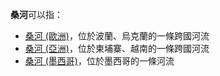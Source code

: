 '''桑河'''可以指：
* [[桑河_(歐洲)|桑河 (歐洲)]]，位於波蘭、烏克蘭的一條跨國河流
* [[桑河_(亞洲)|桑河 (亞洲)]]，位於柬埔寨、越南的一條跨國河流
* [[桑河_(墨西哥)|桑河 (墨西哥)]]，位於墨西哥的一條河流
{{Disambiguation|cat=二字地名消歧义}}